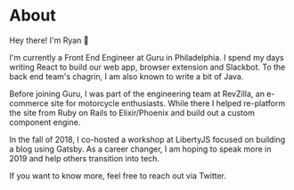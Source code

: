 
<SEO title="About" />

# About

Hey there! I'm Ryan 👋

I'm currently a Front End Engineer at Guru in Philadelphia. I spend my days writing React to build our web app, browser extension and Slackbot. To the back end team's chagrin, I am also known to write a bit of Java.

Before joining Guru, I was part of the engineering team at RevZilla, an e-commerce site for motorcycle enthusiasts. While there I helped re-platform the site from Ruby on Rails to Elixir/Phoenix and build out a custom component engine.

In the fall of 2018, I co-hosted a workshop at LibertyJS focused on building a blog using Gatsby. As a career changer, I am hoping to speak more in 2019 and help others transition into tech.

If you want to know more, feel free to reach out via Twitter.

